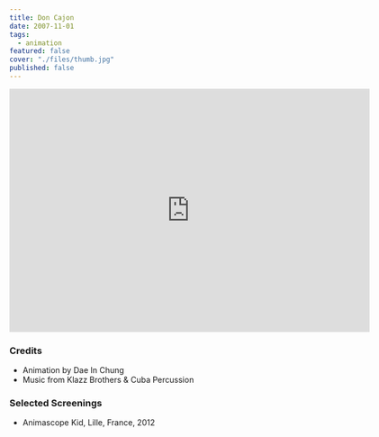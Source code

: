 ```yaml
---
title: Don Cajon
date: 2007-11-01
tags:
  - animation
featured: false
cover: "./files/thumb.jpg"
published: false
---
```


<iframe
  title="vimeo-player"
  src="https://player.vimeo.com/video/4859330"
  width="640"
  height="432"
  frameborder="0"
  allowfullscreen
></iframe>

### Credits

- Animation by Dae In Chung
- Music from Klazz Brothers & Cuba Percussion

### Selected Screenings

- Animascope Kid, Lille, France, 2012
